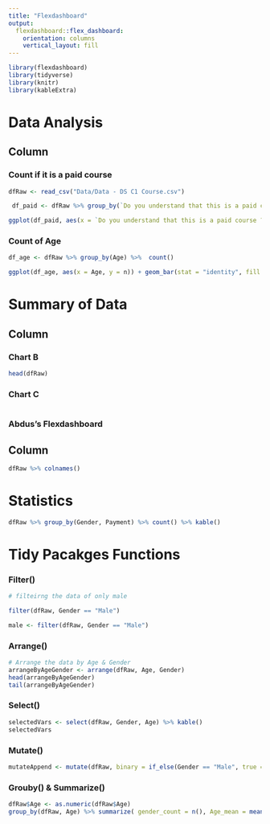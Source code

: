 ```yaml
---
title: "Flexdashboard"
output: 
  flexdashboard::flex_dashboard:
    orientation: columns
    vertical_layout: fill
---
```


```r
library(flexdashboard)
library(tidyverse)
library(knitr)
library(kableExtra)
```

# Data Analysis

Column
-----------------------------------------------------------------------

### Count if it  is a paid course

```r
dfRaw <- read_csv("Data/Data - DS C1 Course.csv")

```

```r

 df_paid <- dfRaw %>% group_by(`Do you understand that this is a paid course ?...21`) %>%  count()

ggplot(df_paid, aes(x = `Do you understand that this is a paid course ?...21`, y = n))+ geom_bar(stat = "identity", fill = "yellow")

```
### Count of Age

```r

df_age <- dfRaw %>% group_by(Age) %>%  count()

ggplot(df_age, aes(x = Age, y = n)) + geom_bar(stat = "identity", fill = "blue")

```

# Summary of Data 

Column
-----------------------------------------------------------------------

### Chart B

```r

head(dfRaw)

```

### Chart C

```r

```

### Abdus's Flexdashboard

Column
-----------------------------------------------------------------------


```r

dfRaw %>% colnames()

```
# Statistics



```r
dfRaw %>% group_by(Gender, Payment) %>% count() %>% kable()

```

# Tidy Pacakges Functions

### Filter()

```r

# filteirng the data of only male

filter(dfRaw, Gender == "Male")

```
```r
male <- filter(dfRaw, Gender == "Male")

```

### Arrange()

```r

# Arrange the data by Age & Gender
arrangeByAgeGender <- arrange(dfRaw, Age, Gender)
head(arrangeByAgeGender)
tail(arrangeByAgeGender)

```

### Select()

```r
selectedVars <- select(dfRaw, Gender, Age) %>% kable()
selectedVars

```
### Mutate()

```r

mutateAppend <- mutate(dfRaw, binary = if_else(Gender == "Male", true = 1, false = 0))


```
### Grouby() & Summarize()

```r
dfRaw$Age <- as.numeric(dfRaw$Age)
group_by(dfRaw, Age) %>% summarize( gender_count = n(), Age_mean = mean(x = Age))

```

